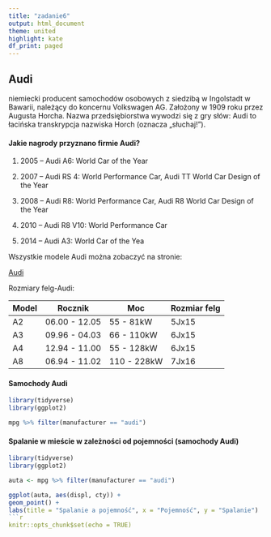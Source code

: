 ```yaml
---
title: "zadanie6"
output: html_document
theme: united
highlight: kate
df_print: paged
---
```


## Audi
  
niemiecki producent samochodów osobowych z siedzibą w Ingolstadt w Bawarii, należący do 
koncernu Volkswagen AG. Założony w 1909 roku przez Augusta Horcha. Nazwa przedsiębiorstwa wywodzi 
się z gry słów: Audi to łacińska transkrypcja nazwiska Horch (oznacza „słuchaj!”).

#### Jakie nagrody przyznano firmie Audi?

1. 2005 – Audi A6: World Car of the Year

2. 2007 – Audi RS 4: World Performance Car, Audi TT World Car Design of the Year

3. 2008 – Audi R8: World Performance Car, Audi R8 World Car Design of the Year

4. 2010 – Audi R8 V10: World Performance Car

5. 2014 – Audi A3: World Car of the Yea

Wszystkie modele Audi można zobaczyć na stronie:

[Audi](http://https://www.audi.com/en.html/)

Rozmiary felg-Audi:

| Model | Rocznik | Moc | Rozmiar felg |
|---------|---------|---------|---------|
| A2 | 06.00 - 12.05 | 55 - 81kW | 5Jx15 |
| A3 | 09.96 - 04.03 | 66 - 110kW | 6Jx15 |
| A4 | 12.94 - 11.00 | 55 - 128kW | 6Jx15 |
| A8 | 06.94 - 11.02 | 110 - 228kW | 7Jx16 |


  
#### Samochody Audi
```r
library(tidyverse)
library(ggplot2)

mpg %>% filter(manufacturer == "audi")
```

#### Spalanie w mieście w zależności od pojemności (samochody Audi)
```r
library(tidyverse)
library(ggplot2)

auta <- mpg %>% filter(manufacturer == "audi")

ggplot(auta, aes(displ, cty)) + 
geom_point() +
labs(title = "Spalanie a pojemność", x = "Pojemność", y = "Spalanie")
```r
knitr::opts_chunk$set(echo = TRUE)
```
